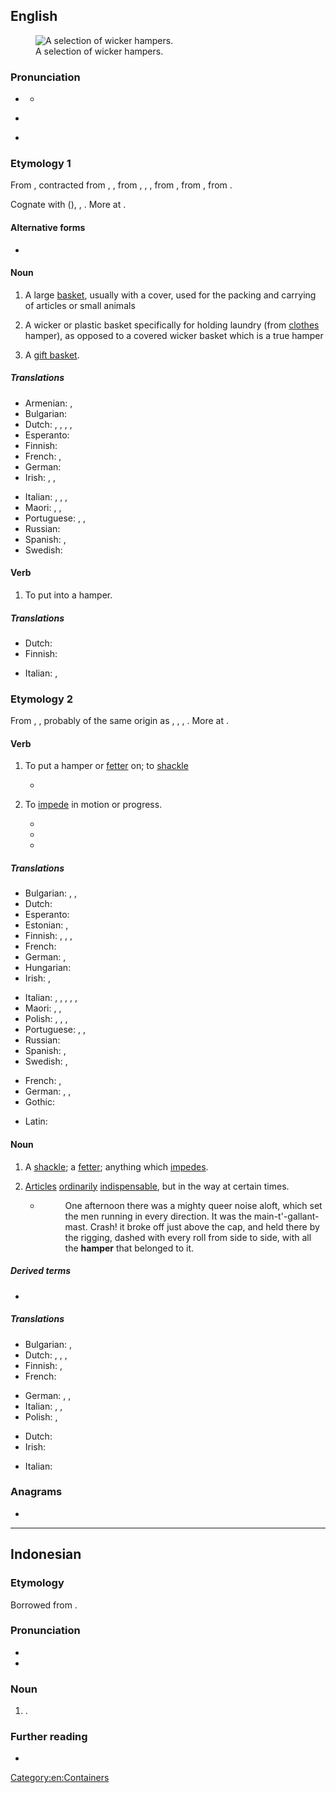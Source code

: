 ==English==
{{wikipedia}}
[[Image:Baskets Wicker.jpg|thumb|A selection of wicker hampers.]]

===Pronunciation===
* {{a|UK}} {{IPA|en|/ˈhæm.pə/}}
** {{audio|en|LL-Q1860 (eng)-Vealhurl-hamper.wav|Audio (UK)}}
* {{a|GA}} {{IPA|en|/ˈhæm.pɚ/}}
* {{rhymes|en|æmpə(ɹ)|s=2}}

===Etymology 1===
From {{inh|en|enm|hamper}}, contracted from {{m|enm|hanaper}}, {{m|enm|hanypere}}, from {{der|en|xno|hanaper}}, {{der|en|fro|hanapier}}, {{m|fro|hanepier|t=case for holding a large goblet or cup}}, from {{m|fro|hanap|t=goblet, drinking cup}}, from {{der|en|frk|*hnapp|t=cup, bowl, basin}}, from {{der|en|gem-pro|*hnappaz|t=cup, bowl}}.

Cognate with {{cog|goh|hnapf|t=cup, bowl, basin}} ({{cog|de|Napf|t=bowl}}), {{cog|nl|nap|t=cup}}, {{cog|ang|hnæpp|t=bowl}}. More at {{l|en|nap}}.

====Alternative forms====
* {{l|en|hampire}} {{qual|obsolete}}

====Noun====
{{en-noun}}

# A large [[basket]], usually with a cover, used for the packing and carrying of articles or small animals
#: {{ux|en|a '''hamper''' of wine}}
#: {{ux|en|a clothes '''hamper'''}}
#: {{ux|en|an oyster '''hamper''', which contains two bushels}}
# {{lb|en|uncommon|except in|New England}} A wicker or plastic basket specifically for holding laundry (from [[clothes]] hamper), as opposed to a covered wicker basket which is a true hamper
# {{lb|en|UK}} A [[gift basket]].

=====Translations=====
{{trans-top|large basket}}
* Armenian: {{t+|hy|զամբյուղ}}, {{t+|hy|կողով}}
* Bulgarian: {{t|bg|кошница с капак|f}}
* Dutch: {{t+|nl|korf}}, {{t+|nl|mand|m}}, {{t+|nl|pakmand|m}}, {{t|nl|sluitmand|m}}, {{t+|nl|wasmand|m}}
* Esperanto: {{t+|eo|korbo}}
* Finnish: {{t+|fi|kori}}
* French: {{t|fr|panier d'osier|m}}, {{t+|fr|bourriche|f}}
* German: {{t+|de|Korb|m}}
* Irish: {{t+|ga|ciseán|m}} {{qualifier|for food, full of food and drink}}, {{t|ga|ciseach|f}} {{qualifier|for food}}, {{t|ga|cis|f}} {{qualifier|full of food and drink}}
{{trans-mid}}
* Italian: {{t+|it|cesta|f}}, {{t+|it|cesto|m}}, {{t+|it|canestro|m}}, {{t+|it|paniere|m}}
* Maori: {{t|mi|whakatomo}}, {{t|mi|tokanga}} {{qualifier|for food}}, {{t|mi|whirirua}}
* Portuguese: {{t+|pt|balaio|m}}, {{t+|pt|seira|f}}, {{t+|pt|canastra|f}}
* Russian: {{t+|ru|корзи́на|f}}
* Spanish: {{t+|es|cesto|m}}, {{t+|es|cuévano|m}}
* Swedish: {{t+|sv|korg|c}}
{{trans-bottom}}

====Verb====
{{en-verb}}

# {{lb|en|transitive}} To put into a hamper.
#: {{ux|en|Competition pigeons are '''hampered''' for the truck trip to the point of release where the race back starts.}}

=====Translations=====
{{trans-top|to put into a hamper}}
* Dutch: {{t+|nl|inkorven}}
* Finnish: {{t|fi|[[panna]] [[koriin]]}}
{{trans-mid}}
* Italian: {{t+|it|ingabbiare}}, {{t+|it|rinchiudere}}
{{trans-bottom}}

===Etymology 2===
From {{inh|en|enm|hamperen}}, {{m|enm|hampren|t=to hamper, oppress}}, probably of the same origin as {{cog|en|hamble|t=to limp}}, {{cog|sco|hamp|t=to halt in walking, stutter}}, {{cog|nl|haperen|t=to falter, hesitate}}, {{cog|de|hemmen|t=to stop, hinder, check}}. More at {{l|en|hamble}}.

====Verb====
{{en-verb}}

# {{lb|en|transitive}} To put a hamper or [[fetter]] on; to [[shackle]]
#* {{RQ:L'Estrange Fables of Aesop|passage=A lion '''hampered''' in a net.}}
#: {{syn|en|ensnare|inveigle}}
# To [[impede]] in motion or progress.
#: {{syn|en|hinder|embarrass|encumber}}
#* {{quote-book|en|author={{w|Richard Blackmore}}|title=Creation: A Philosophical Poem|year=1712|passage=Engend'ring heats, these one by one unbind, Stretch their small tubes, and '''hamper'd''' nerves unwind.}}
#* {{quote-book|en|author={{w|John Tillotson}}|year=a. 1694|passage=They '''hamper''' and entangle our souls.|title=The Advantages of Religion}}
#* {{quote-journal|en|date=2020 April 8|author=Paul Stephen|title=ECML dive-under drives divergence|journal=Rail|page=44|text=NR Senior Programme Manager Adrian Elliott describes the progress to date: "The weather has played a big part in '''hampering''' the programme. We had the wettest autumn ever and a number of winter storms to contend with, [...]}}

=====Translations=====
{{trans-top|to put a hamper or fetter on; to shackle; to ensnare; to inveigle}}
* Bulgarian: {{t+|bg|препятствам}}, {{t+|bg|затруднявам}}, {{t+|bg|преча}}
* Dutch: {{t+|nl|blokkeren}}
* Esperanto: {{t+|eo|malhelpi}}
* Estonian: {{t|et|takistama}}, {{t|et|segama}}
* Finnish: {{t+|fi|kahlita}}, {{t+|fi|haitata}}, {{t+|fi|vaikeuttaa}}, {{t+|fi|estää}}
* French: {{t+|fr|entraver}}
* German: {{t|de|sich [[verstricken]]}} {{qualifier|figuratively}}, {{t|de|sich [[verheddern]]}}
* Hungarian: {{t+|hu|gátol}}
* Irish: {{t|ga|bac a chur ar}}, {{t|ga|srian a chur ar}}
{{trans-mid}}
* Italian: {{t+|it|impedire}}, {{t+|it|ostacolare}}, {{t+|it|ostruire}}, {{t+|it|bloccare}}, {{t+|it|sbarrare}}, {{t+|it|intralciare}}
* Maori: {{t|mi|whakakōroiroi}}, {{t|mi|whakakōpekapeka}}, {{t|mi|kaiwaenga}}
* Polish: {{t|pl|ujarzmić|pf}}, {{t+|pl|uwięzić|pf}}, {{t+|pl|usidlić|pf}}, {{t|pl|spętać|pf}}
* Portuguese: {{t+|pt|impedir}}, {{t+|pt|estorvar}}, {{t+|pt|obstruir}}
* Russian: {{t+|ru|затрудня́ть}}
* Spanish: {{t+|es|estorbar}}, {{t+|es|obstaculizar}}
* Swedish: {{t+|sv|hindra}}, {{t+|sv|hämma}}
{{trans-bottom}}

{{trans-top|to impede in motion or progress}}
* French: {{t+|fr|entraver}}, {{t+|fr|empêcher}}
* German: {{t+|de|aufhalten}}, {{t+|de|behindern}}, {{t+|de|hemmen}}
* Gothic: {{t|got|𐌼𐌰𐍂𐌶𐌾𐌰𐌽}}
{{trans-mid}}
* Latin: {{t|la|impediō}}
{{trans-bottom}}

====Noun====
{{en-noun}}

# A [[shackle]]; a [[fetter]]; anything which [[impede]]s.
# {{lb|en|nautical}} [[articles|Articles]] [[ordinary|ordinarily]] [[indispensable]], but in the way at certain times.
#* {{RQ:Melville Omoo}}
#*: One afternoon there was a mighty queer noise aloft, which set the men running in every direction. It was the main-t'-gallant-mast. Crash! it broke off just above the cap, and held there by the rigging, dashed with every roll from side to side, with all the '''hamper''' that belonged to it.

=====Derived terms=====
* {{l|en|top-hamper|t=unnecessary spars and rigging kept aloft}}

=====Translations=====
{{trans-top|anything which impedes}}
* Bulgarian: {{t+|bg|пречка|f}}, {{t+|bg|препятствие|n}}
* Dutch: {{t+|nl|hindernis}}, {{t+|nl|beletsel|n}}, {{t+|nl|obstakel|n}}, {{t+|nl|struikelblok|n}}
* Finnish: {{t+|fi|este}}, {{t+|fi|pidäke}}
* French: {{t+|fr|obstacle|m}}
{{trans-mid}}
* German: {{t+|de|Hindernis|n}}, {{t+|de|Hemmnis|n}}, {{t+|de|Hemmschuh|m}} {{qualifier|fig.}}
* Italian: {{t+|it|ostacolo|m}}, {{t+|it|impedimento|m}}, {{t+|it|ingombro|m}}
* Polish: {{t+|pl|przeszkoda|f}}, {{t+|pl|zawada|f}}
{{trans-bottom}}

{{trans-top|articles ordinarily indispensable, but in the way at certain times}}
* Dutch: {{t+|nl|waarloos}}
* Irish: {{t-check|ga|amparán|m}}
{{trans-mid}}
* Italian: {{t|it|ingombro di coperta|m}}
{{trans-bottom}}

===Anagrams===
* {{anagrams|en|a=aehmpr|Perham}}

[[Category:en:Containers]]

----

==Indonesian==

===Etymology===
Borrowed from {{bor|id|en|hamper}}.

===Pronunciation===
* {{IPA|id|[ˈhampər]}}
* {{hyphenation|id|ham|pêr}}

===Noun===
{{id-noun|head=|pl=hamper-hamper}}

# {{l|en|gift}}.
#: {{syn|id|paket|parsel}}

===Further reading===
* {{R:KBBI Daring}}